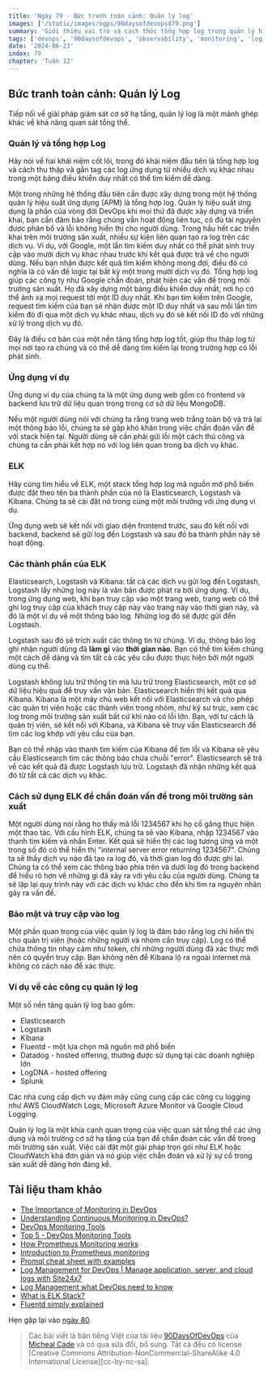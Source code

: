 ```yaml
---
title: 'Ngày 79 - Bức tranh toàn cảnh: Quản lý log'
images: ['/static/images/ogps/90daysofdevopsd79.png']
summary: 'Giới thiệu vai trò và cách thức tổng hợp log trong quản lý hiệu suất ứng dụng và giám sát hạ tầng để chẩn đoán sự cố hiệu quả'
tags: ['devops', '90daysofdevops', 'observability', 'monitoring', 'log', 'kubernetes']
date: '2024-06-23'
index: 79
chapter: 'Tuần 12'
---
```


<TOCInline toc={props.toc} asDisclosure />

## Bức tranh toàn cảnh: Quản lý Log

Tiếp nối về giải pháp giám sát cơ sở hạ tầng, quản lý log là một mảnh ghép khác về khả năng quan sát tổng thể.

### Quản lý và tổng hợp Log

Hãy nói về hai khái niệm cốt lõi, trong đó khái niệm đầu tiên là tổng hợp log và cách thu thập và gắn tag các log ứng dụng từ nhiều dịch vụ khác nhau trong một bảng điều khiển duy nhất có thể tìm kiếm dễ dàng.

Một trong những hệ thống đầu tiên cần được xây dựng trong một hệ thống quản lý hiệu suất ứng dụng (APM) là tổng hợp log. Quản lý hiệu suất ứng dụng là phần của vòng đời DevOps khi mọi thứ đã được xây dựng và triển khai, bạn cần đảm bảo rằng chúng vẫn hoạt động liên tục, có đủ tài nguyên được phân bổ và lỗi không hiển thị cho người dùng. Trong hầu hết các triển khai trên môi trường sản xuất, nhiều sự kiện liên quan tạo ra log trên các dịch vụ. Ví dụ, với Google, một lần tìm kiếm duy nhất có thể phát sinh truy cập vào mười dịch vụ khác nhau trước khi kết quả được trả về cho người dùng. Nếu bạn nhận được kết quả tìm kiếm không mong đợi, điều đó có nghĩa là có vấn đề logic tại bất kỳ một trong mười dịch vụ đó. Tổng hợp log giúp các công ty như Google chẩn đoán, phát hiện các vấn đề trong môi trường sản xuất. Họ đã xây dựng một bảng điều khiển duy nhất, nơi họ có thể ánh xạ mọi request tới một ID duy nhất. Khi bạn tìm kiếm trên Google, request tìm kiếm của bạn sẽ nhận được một ID duy nhất và sau mỗi lần tìm kiếm đó đi qua một dịch vụ khác nhau, dịch vụ đó sẽ kết nối ID đó với những xử lý trong dịch vụ đó.

Đây là điều cơ bản của một nền tảng tổng hợp log tốt, giúp thu thập log từ mọi nơi tạo ra chúng và có thể dễ dàng tìm kiếm lại trong trường hợp có lỗi phát sinh.

### Ứng dụng ví dụ

Ứng dụng ví dụ của chúng ta là một ứng dụng web gồm có frontend và backend lưu trữ dữ liệu quan trọng trong cơ sở dữ liệu MongoDB.

Nếu một người dùng nói với chúng ta rằng trang web trắng toàn bộ và trả lại một thông báo lỗi, chúng ta sẽ gặp khó khăn trong việc chẩn đoán vấn đề với stack hiện tại. Người dùng sẽ cần phải gửi lỗi một cách thủ công và chúng ta cần phải kết hợp nó với log liên quan trong ba dịch vụ khác.

### ELK

Hãy cùng tìm hiểu về ELK, một stack tổng hợp log mã nguồn mở phổ biến được đặt theo tên ba thành phần của nó là Elasticsearch, Logstash và Kibana. Chúng ta sẽ cài đặt nó trong cùng một môi trường với ứng dụng ví dụ.

Ứng dụng web sẽ kết nối với giao diện frontend trước, sau đó kết nối với backend, backend sẽ gửi log đến Logstash và sau đó ba thành phần này sẽ hoạt động.

### Các thành phần của ELK

Elasticsearch, Logstash và Kibana: tất cả các dịch vụ gửi log đến Logstash, Logstash lấy những log này là văn bản được phát ra bởi ứng dụng. Ví dụ, trong ứng dụng web, khi bạn truy cập vào một trang web, trang web có thể ghi log truy cập của khách truy cập này vào trang này vào thời gian này, và đó là một ví dụ về một thông báo log. Những log đó sẽ được gửi đến Logstash.

Logstash sau đó sẽ trích xuất các thông tin từ chúng. Ví dụ, thông báo log ghi nhận người dùng đã **làm gì** vào **thời gian nào**. Bạn có thể tìm kiếm chúng một cách dễ dàng và tìm tất cả các yêu cầu được thực hiện bởi một người dùng cụ thể.

Logstash không lưu trữ thông tin mà lưu trữ trong Elasticsearch, một cơ sở dữ liệu hiệu quả để truy vấn văn bản. Elasticsearch hiển thị kết quả qua Kibana. Kibana là một máy chủ web kết nối với Elasticsearch và cho phép các quản trị viên hoặc các thành viên trong nhóm, như kỹ sư trực, xem các log trong môi trường sản xuất bất cứ khi nào có lỗi lớn. Bạn, với tư cách là quản trị viên, sẽ kết nối với Kibana, và Kibana sẽ truy vấn Elasticsearch để tìm các log khớp với yêu cầu của bạn.

Bạn có thể nhập vào thanh tìm kiếm của Kibana để tìm lỗi và Kibana sẽ yêu cầu Elasticsearch tìm các thông báo chứa chuỗi "error". Elasticsearch sẽ trả về các kết quả đã được Logstash lưu trữ. Logstash đã nhận những kết quả đó từ tất cả các dịch vụ khác.

### Cách sử dụng ELK để chẩn đoán vấn đề trong môi trường sản xuất

Một người dùng nói rằng họ thấy mã lỗi 1234567 khi họ cố gắng thực hiện một thao tác. Với cấu hình ELK, chúng ta sẽ vào Kibana, nhập 1234567 vào thanh tìm kiếm và nhấn Enter. Kết quả sẽ hiển thị các log tương ứng và một trong số đó có thể hiển thị "internal server error returning 1234567". Chúng ta sẽ thấy dịch vụ nào đã tạo ra log đó, và thời gian log đó được ghi lại. Chúng ta có thể xem các thông báo phía trên và dưới log đó trong backend để hiểu rõ hơn về những gì đã xảy ra với yêu cầu của người dùng. Chúng ta sẽ lặp lại quy trình này với các dịch vụ khác cho đến khi tìm ra nguyên nhân gây ra vấn đề.

### Bảo mật và truy cập vào log

Một phần quan trọng của việc quản lý log là đảm bảo rằng log chỉ hiển thị cho quản trị viên (hoặc những người và nhóm cần truy cập). Log có thể chứa thông tin nhạy cảm như token, chỉ những người dùng đã xác thực mới nên có quyền truy cập. Bạn không nên để Kibana lộ ra ngoài internet mà không có cách nào để xác thực.

### Ví dụ về các công cụ quản lý log

Một số nền tảng quản lý log bao gồm:

- Elasticsearch
- Logstash
- Kibana
- Fluentd - một lựa chọn mã nguồn mở phổ biến
- Datadog - hosted offering, thường được sử dụng tại các doanh nghiệp lớn
- LogDNA - hosted offering
- Splunk

Các nhà cung cấp dịch vụ đám mây cũng cung cấp các công cụ logging như AWS CloudWatch Logs, Microsoft Azure Monitor và Google Cloud Logging.

Quản lý log là một khía cạnh quan trọng của việc quan sát tổng thể các ứng dụng và môi trường cơ sở hạ tầng của bạn để chẩn đoán các vấn đề trong môi trường sản xuất. Việc cài đặt một giải pháp trọn gói như ELK hoặc CloudWatch khá đơn giản và nó giúp việc chẩn đoán và xử lý sự cố trong sản xuất dễ dàng hơn đáng kể.

## Tài liệu tham khảo

- [The Importance of Monitoring in DevOps](https://www.devopsonline.co.uk/the-importance-of-monitoring-in-devops/)
- [Understanding Continuous Monitoring in DevOps?](https://medium.com/devopscurry/understanding-continuous-monitoring-in-devops-f6695b004e3b)
- [DevOps Monitoring Tools](https://www.youtube.com/watch?v=Zu53QQuYqJ0)
- [Top 5 - DevOps Monitoring Tools](https://www.youtube.com/watch?v=4t71iv_9t_4)
- [How Prometheus Monitoring works](https://www.youtube.com/watch?v=h4Sl21AKiDg)
- [Introduction to Prometheus monitoring](https://www.youtube.com/watch?v=5o37CGlNLr8)
- [Promql cheat sheet with examples](https://www.containiq.com/post/promql-cheat-sheet-with-examples)
- [Log Management for DevOps | Manage application, server, and cloud logs with Site24x7](https://www.youtube.com/watch?v=J0csO_Shsj0)
- [Log Management what DevOps need to know](https://devops.com/log-management-what-devops-teams-need-to-know/)
- [What is ELK Stack?](https://www.youtube.com/watch?v=4X0WLg05ASw)
- [Fluentd simply explained](https://www.youtube.com/watch?v=5ofsNyHZwWE&t=14s)

Hẹn gặp lại vào [ngày 80](https://vntechies.dev/courses/90-ngay-devops/ngay-80-elk-stack).

> Các bài viết là bản tiếng Việt của tài liệu [90DaysOfDevOps](https://github.com/MichaelCade/90DaysOfDevOps/tree/main/2022/Days) của [Micheal Cade](https://twitter.com/MichaelCade1) và có qua sửa đổi, bổ sung. Tất cả đều có license [Creative Commons Attribution-NonCommercial-ShareAlike 4.0 International License][cc-by-nc-sa].
